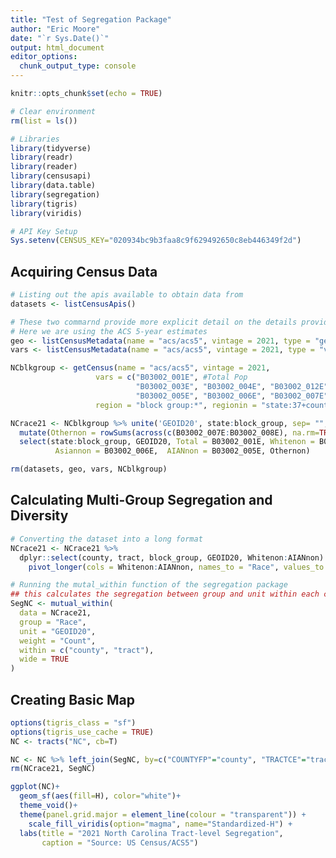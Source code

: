 ```yaml
---
title: "Test of Segregation Package"
author: "Eric Moore"
date: "`r Sys.Date()`"
output: html_document
editor_options:
  chunk_output_type: console
---
```


```r
knitr::opts_chunk$set(echo = TRUE)

# Clear environment
rm(list = ls())

# Libraries
library(tidyverse)
library(readr)
library(reader)
library(censusapi)
library(data.table)
library(segregation)
library(tigris)
library(viridis)

# API Key Setup
Sys.setenv(CENSUS_KEY="020934bc9b3faa8c9f629492650c8eb446349f2d")
```

## Acquiring Census Data

```r
# Listing out the apis available to obtain data from
datasets <- listCensusApis()

# These two commarnd provide more explicit detail on the details provided within particular datasets
# Here we are using the ACS 5-year estimates
geo <- listCensusMetadata(name = "acs/acs5", vintage = 2021, type = "geographies")
vars <- listCensusMetadata(name = "acs/acs5", vintage = 2021, type = "variables")

NCblkgroup <- getCensus(name = "acs/acs5", vintage = 2021, 
                   vars = c("B03002_001E", #Total Pop
                            "B03002_003E", "B03002_004E", "B03002_012E", #White, Black, Hispanic
                            "B03002_005E", "B03002_006E", "B03002_007E", "B03002_008E"), #Alaska Native, Asian, Hawaiian, Other
                   region = "block group:*", regionin = "state:37+county:*+tract:*")

NCrace21 <- NCblkgroup %>% unite('GEOID20', state:block_group, sep= "", remove=FALSE) %>% 
  mutate(Othernon = rowSums(across(c(B03002_007E:B03002_008E), na.rm=TRUE))) %>%
  select(state:block_group, GEOID20, Total = B03002_001E, Whitenon = B03002_003E, Blknon = B03002_004E, Hisp = B03002_012E,
          Asiannon = B03002_006E,  AIANnon = B03002_005E, Othernon)

rm(datasets, geo, vars, NCblkgroup)
```

## Calculating Multi-Group Segregation and Diversity

```r

# Converting the dataset into a long format
NCrace21 <- NCrace21 %>%
  dplyr::select(county, tract, block_group, GEOID20, Whitenon:AIANnon) %>%
    pivot_longer(cols = Whitenon:AIANnon, names_to = "Race", values_to = "Count")

# Running the mutal_within function of the segregation package
## this calculates the segregation between group and unit within each category (race)
SegNC <- mutual_within(
  data = NCrace21,
  group = "Race",
  unit = "GEOID20",
  weight = "Count",
  within = c("county", "tract"),
  wide = TRUE
)
```

## Creating Basic Map

```r
options(tigris_class = "sf")
options(tigris_use_cache = TRUE)
NC <- tracts("NC", cb=T)

NC <- NC %>% left_join(SegNC, by=c("COUNTYFP"="county", "TRACTCE"="tract"))
rm(NCrace21, SegNC)

ggplot(NC)+
  geom_sf(aes(fill=H), color="white")+
  theme_void()+
  theme(panel.grid.major = element_line(colour = "transparent")) +
    scale_fill_viridis(option="magma", name="Standardized-H") +
  labs(title = "2021 North Carolina Tract-level Segregation", 
       caption = "Source: US Census/ACS5")
```

